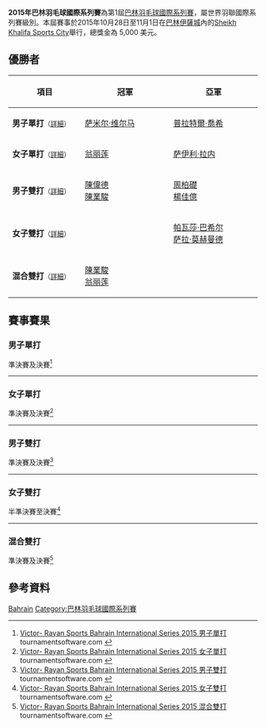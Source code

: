 {{noteTA|G1=Badminton}}
{{infobox badminton event
|name           = 2015年巴林羽毛球國際系列賽
|image          = 
|size           = 
|caption        =
|dates          = 2015年10月28日－11月1日
|number_edition = 第1屆
|level          = 4B
|prize_money    = 5,000 美元
|location       = {{BHR}}[[伊薩城|伊薩城]]
|venue          = Sheikh Khalifa Sports City
|previous       = 
|next           = 2016年巴林羽毛球國際系列賽
}}
'''2015年巴林羽毛球國際系列賽'''為第1屆[[巴林羽毛球國際系列賽|巴林羽毛球國際系列賽]]，屬世界羽聯國際系列賽級別。本屆賽事於2015年10月28日至11月1日在[[巴林|巴林]][[伊薩城|伊薩城]]內的[[Sheikh_Khalifa_Sports_City|Sheikh Khalifa Sports City]]舉行，總獎金為 5,000 美元。

== 優勝者 ==
{| class=wikitable style="font-size:small"
!width="200"|項目
!width="260"|冠軍
!width="260"|亞軍
|-
|'''男子單打'''<small>（[[#男子單打|詳細]]）</small>
|{{flagicon|IND}} [[萨米尔·维尔马|萨米尔·维尔马]]
|{{flagicon|IND}} [[普拉特爾·喬希|普拉特爾·喬希]]
|-
|'''女子單打'''<small>（[[#女子單打|詳細]]）</small>
|{{flagicon|MAS}} [[翁丽莲|翁丽莲]]
|{{flagicon|IND}} [[萨伊利·拉内|萨伊利·拉内]]
|-
|'''男子雙打'''<small>（[[#男子雙打|詳細]]）</small>
|{{flagicon|MAS}} [[陳偉德|陳偉德]]<br/>{{flagicon|MAS}} [[陳業駿|陳業駿]]
|{{flagicon|MAS}} [[周柏礎|周柏礎]]<br/>{{flagicon|MAS}} [[楊佳億|楊佳億]]
|-
|'''女子雙打'''<small>（[[#女子雙打|詳細]]）</small>
|{{nowrap|{{flagicon|IND}} [[普尔维莎·拉姆|普尔维莎·拉姆]]<br/>{{flagicon|IND}} [[阿拉希·萨拉·苏尼尔|阿拉希·萨拉·苏尼尔]]}}
|{{flagicon|PAK}} [[帕瓦莎·巴希尔|帕瓦莎·巴希尔]]<br/>{{flagicon|PAK}} [[萨拉·莫赫曼德|萨拉·莫赫曼德]]
|-
|'''混合雙打'''<small>（[[#混合雙打|詳細]]）</small>
|{{flagicon|MAS}} [[陳業駿|陳業駿]]<br/>{{flagicon|MAS}} [[翁丽莲|翁丽莲]]
|{{nowrap|{{flagicon|UZB}} [[阿图耶姆·萨瓦秋金|阿图耶姆·萨瓦秋金]]<br/>{{flagicon|BLR}} [[阿莱西亚·扎伊特萨娃|阿莱西亚·扎伊特萨娃]]}}
|}

== 賽事賽果 ==
=== 男子單打 ===
;準決賽及決賽<ref name="MS">[http://bwf.tournamentsoftware.com/sport/draw.aspx?id=89C65F89-75B2-4C8C-A56D-561BC8B87264&draw=1 Victor- Rayan Sports Bahrain International Series 2015 男子單打] tournamentsoftware.com {{en}}</ref>
{{4TeamBracket-Tennis3-v2
| team-width=200
| RD1-seed1=1
| RD1-team1='''{{flagicon|IND}} [[萨米尔·维尔马|萨米尔·维尔马]]
| RD1-score1-1='''21
| RD1-score1-2='''21
| RD1-score1-3=
| RD1-seed2=
| RD1-team2={{flagicon|IND}} [[阿迪亞·喬希|阿迪亞·喬希]]
| RD1-score2-1=13
| RD1-score2-2=16
| RD1-score2-3=

| RD1-seed3=
| RD1-team3='''{{flagicon|IND}} [[普拉特爾·喬希|普拉特爾·喬希]]
| RD1-score3-1=15
| RD1-score3-2='''21
| RD1-score3-3='''21
| RD1-seed4=8
| RD1-team4={{flagicon|IND}} [[薩凡卡爾·戴伊|薩凡卡爾·戴伊]]
| RD1-score4-1='''21
| RD1-score4-2=19
| RD1-score4-3=16

| RD2-seed1=1
| RD2-team1='''{{flagicon|IND}} [[萨米尔·维尔马|萨米尔·维尔马]]
| RD2-score1-1='''21
| RD2-score1-2=18
| RD2-score1-3='''21
| RD2-seed2=
| RD2-team2={{flagicon|IND}} [[普拉特爾·喬希|普拉特爾·喬希]]
| RD2-score2-1=13
| RD2-score2-2='''21
| RD2-score2-3=8
}}
----

=== 女子單打 ===
;準決賽及決賽<ref name="WS">[http://bwf.tournamentsoftware.com/sport/draw.aspx?id=89C65F89-75B2-4C8C-A56D-561BC8B87264&draw=2 Victor- Rayan Sports Bahrain International Series 2015 女子單打] tournamentsoftware.com {{en}}</ref>
{{4TeamBracket-Tennis3-v2
| team-width=200
| RD1-seed1=1
| RD1-team1={{flagicon|VIE}} [[武氏妆|武氏妆]]
| RD1-score1-1='''21
| RD1-score1-2=17
| RD1-score1-3=10
| RD1-seed2=
| RD1-team2='''{{flagicon|MAS}} [[翁丽莲|翁丽莲]]
| RD1-score2-1=10
| RD1-score2-2='''21
| RD1-score2-3='''21

| RD1-seed3=
| RD1-team3={{flagicon|BLR}} [[阿莱西亚·扎伊特萨娃|阿莱西亚·扎伊特萨娃]]
| RD1-score3-1=12
| RD1-score3-2=17
| RD1-score3-3=
| RD1-seed4=2
| RD1-team4='''{{flagicon|IND}} [[萨伊利·拉内|萨伊利·拉内]]
| RD1-score4-1='''21
| RD1-score4-2='''21
| RD1-score4-3=

| RD2-seed1=
| RD2-team1='''{{flagicon|MAS}} [[翁丽莲|翁丽莲]]
| RD2-score1-1='''21
| RD2-score1-2='''21
| RD2-score1-3=
| RD2-seed2=2
| RD2-team2={{flagicon|IND}} [[萨伊利·拉内|萨伊利·拉内]]
| RD2-score2-1=19
| RD2-score2-2=17
| RD2-score2-3=
}}
----

=== 男子雙打 ===
;準決賽及決賽<ref name="MD">[http://bwf.tournamentsoftware.com/sport/draw.aspx?id=89C65F89-75B2-4C8C-A56D-561BC8B87264&draw=3 Victor- Rayan Sports Bahrain International Series 2015 男子雙打] tournamentsoftware.com {{en}}</ref>
{{4TeamBracket-Tennis3-v2
| team-width=200
| RD1-seed1=1
| RD1-team1={{flagicon|TUR}} [[埃姆雷·武拉尔|埃姆雷·武拉尔]]<br/> {{flagicon|TUR}} [[辛南·佐卢|辛南·佐卢]]
| RD1-score1-1=7
| RD1-score1-2=9
| RD1-score1-3=
| RD1-seed2=4
| RD1-team2='''{{flagicon|MAS}} [[陳偉德|陳偉德]]<br/> {{flagicon|MAS}} [[陳業駿|陳業駿]]
| RD1-score2-1='''21
| RD1-score2-2='''21
| RD1-score2-3=

| RD1-seed3=
| RD1-team3={{flagicon|IND}} [[Vineeth_Manuel|Vineeth Manuel]]<br/> {{flagicon|IND}} [[S._Sanjeeth|S. Sanjeeth]]
| RD1-score3-1=9
| RD1-score3-2=15
| RD1-score3-3=
| RD1-seed4=
| RD1-team4='''{{flagicon|MAS}} [[周柏礎|周柏礎]]<br/> {{flagicon|MAS}} [[楊佳億|楊佳億]]
| RD1-score4-1='''21
| RD1-score4-2='''21
| RD1-score4-3=

| RD2-seed1=4
| RD2-team1='''{{flagicon|MAS}} [[陳偉德|陳偉德]]<br/> {{flagicon|MAS}} [[陳業駿|陳業駿]]
| RD2-score1-1=18
| RD2-score1-2='''21
| RD2-score1-3='''21
| RD2-seed2=
| RD2-team2={{flagicon|MAS}} [[周柏礎|周柏礎]]<br/> {{flagicon|MAS}} [[楊佳億|楊佳億]]
| RD2-score2-1='''21
| RD2-score2-2=11
| RD2-score2-3=16
}}
----

=== 女子雙打 ===
;半準決賽至決賽<ref name="WD">[http://bwf.tournamentsoftware.com/sport/draw.aspx?id=89C65F89-75B2-4C8C-A56D-561BC8B87264&draw=4 Victor- Rayan Sports Bahrain International Series 2015 女子雙打] tournamentsoftware.com {{en}}</ref>
{{8TeamBracket-Tennis3
| team-width=200
| RD1-seed1=1
| RD1-team1={{flagicon|IND}} [[阿帕娜·巴兰|阿帕娜·巴兰]] (退賽)<br/> {{flagicon|IND}} [[普拉加克塔·沙旺特|普拉加克塔·沙旺特]]
| RD1-score1-1=
| RD1-score1-2=
| RD1-score1-3=
| RD1-seed2= 
| RD1-team2='''{{flagicon|BHR}} [[Neha_Jojo|Neha Jojo]]<br/> {{flagicon|BHR}} [[Sandra_Sakaria|Sandra Sakaria]]
| RD1-score2-1=
| RD1-score2-2=
| RD1-score2-3=

| RD1-seed3= 
| RD1-team3={{flagicon|BHR}} [[Anza_Abdulrahim|Anza Abdulrahim]]<br/> {{flagicon|BHR}} [[Sapna_Prabhu|Sapna Prabhu]]
| RD1-score3-1=13
| RD1-score3-2=5
| RD1-score3-3=
| RD1-seed4= 
| RD1-team4='''{{flagicon|PAK}} [[帕瓦莎·巴希尔|帕瓦莎·巴希尔]]<br/> {{flagicon|PAK}} [[萨拉·莫赫曼德|萨拉·莫赫曼德]]
| RD1-score4-1='''21
| RD1-score4-2='''21
| RD1-score4-3=

| RD1-seed5= 
| RD1-team5={{flagicon|IND}} [[Komal_Antil|Komal Antil]] (退賽)<br/> {{flagicon|IND}} [[Lalita_Dahiya|Lalita Dahiya]]
| RD1-score5-1=
| RD1-score5-2=
| RD1-score5-3=
| RD1-seed6= 
| RD1-team6={{flagicon|BHR}} [[Irish_Pastor|Irish Pastor]] (退賽)<br/> {{flagicon|BHR}} [[Hazel_Trinidad|Hazel Trinidad]]
| RD1-score6-1=
| RD1-score6-2=
| RD1-score6-3=

| RD1-seed7= 
| RD1-team7='''{{nowrap|{{flagicon|IND}} [[普尔维莎·拉姆|普尔维莎·拉姆]]<br/> {{flagicon|IND}} [[阿拉希·萨拉·苏尼尔|阿拉希·萨拉·苏尼尔]]}}
| RD1-score7-1='''21
| RD1-score7-2='''21
| RD1-score7-3=
| RD1-seed8=2
| RD1-team8={{flagicon|TUR}} [[杰姆雷·费拉|杰姆雷·费拉]]<br/> {{flagicon|TUR}} [[埃布鲁·亚兹甘|埃布鲁·亚兹甘]]
| RD1-score8-1=7
| RD1-score8-2=14
| RD1-score8-3=

| RD2-seed1= 
| RD2-team1={{flagicon|BHR}} [[Neha_Jojo|Neha Jojo]]<br/> {{flagicon|BHR}} [[Sandra_Sakaria|Sandra Sakaria]]
| RD2-score1-1=17
| RD2-score1-2=9
| RD2-score1-3=
| RD2-seed2= 
| RD2-team2='''{{flagicon|PAK}} [[帕瓦莎·巴希尔|帕瓦莎·巴希尔]]<br/> {{flagicon|PAK}} [[萨拉·莫赫曼德|萨拉·莫赫曼德]]
| RD2-score2-1='''21
| RD2-score2-2='''21
| RD2-score2-3=

| RD2-seed3=<br/> 
| RD2-team3=輪空
| RD2-score3-1=
| RD2-score3-2=
| RD2-score3-3=
| RD2-seed4= 
| RD2-team4='''{{nowrap|{{flagicon|IND}} [[普尔维莎·拉姆|普尔维莎·拉姆]]<br/> {{flagicon|IND}} [[阿拉希·萨拉·苏尼尔|阿拉希·萨拉·苏尼尔]]}}
| RD2-score4-1=
| RD2-score4-2=
| RD2-score4-3=

| RD3-seed1= 
| RD3-team1={{flagicon|PAK}} [[帕瓦莎·巴希尔|帕瓦莎·巴希尔]]<br/> {{flagicon|PAK}} [[萨拉·莫赫曼德|萨拉·莫赫曼德]]
| RD3-score1-1=14
| RD3-score1-2=8
| RD3-score1-3=
| RD3-seed2= 
| RD3-team2='''{{nowrap|{{flagicon|IND}} [[普尔维莎·拉姆|普尔维莎·拉姆]]<br/> {{flagicon|IND}} [[阿拉希·萨拉·苏尼尔|阿拉希·萨拉·苏尼尔]]}}
| RD3-score2-1='''21
| RD3-score2-2='''21
| RD3-score2-3=
}}
----

=== 混合雙打 ===
;準決賽及決賽<ref name="XD">[http://bwf.tournamentsoftware.com/sport/draw.aspx?id=89C65F89-75B2-4C8C-A56D-561BC8B87264&draw=5 Victor- Rayan Sports Bahrain International Series 2015 混合雙打] tournamentsoftware.com {{en}}</ref>
{{4TeamBracket-Tennis3-v2
| team-width=200
| RD1-seed1=
| RD1-team1='''{{flagicon|MAS}} [[陳業駿|陳業駿]]<br/> {{flagicon|MAS}} [[翁丽莲|翁丽莲]]
| RD1-score1-1='''21
| RD1-score1-2='''21
| RD1-score1-3=
| RD1-seed2=3
| RD1-team2={{flagicon|EGY}} [[艾哈迈德·萨拉|艾哈迈德·萨拉]]<br/> {{flagicon|EGY}} [[门纳·埃尔坦纳尼|门纳·埃尔坦纳尼]]
| RD1-score2-1=9
| RD1-score2-2=12
| RD1-score2-3=

| RD1-seed3=
| RD1-team3={{flagicon|BHR}} [[Heri_Setiawan|Heri Setiawan]]<br/> {{flagicon|BHR}} [[Sandra_Sakaria|Sandra Sakaria]]
| RD1-score3-1=8
| RD1-score3-2='''21
| RD1-score3-3=15
| RD1-seed4=
| RD1-team4='''{{nowrap|{{flagicon|UZB}} [[阿图耶姆·萨瓦秋金|阿图耶姆·萨瓦秋金]]<br/> {{flagicon|BLR}} [[阿莱西亚·扎伊特萨娃|阿莱西亚·扎伊特萨娃]]}}
| RD1-score4-1='''21
| RD1-score4-2=14
| RD1-score4-3='''21

| RD2-seed1=
| RD2-team1='''{{flagicon|MAS}} [[陳業駿|陳業駿]]<br/> {{flagicon|MAS}} [[翁丽莲|翁丽莲]]
| RD2-score1-1='''21
| RD2-score1-2='''21
| RD2-score1-3=
| RD2-seed2=
| RD2-team2={{nowrap|{{flagicon|UZB}} [[阿图耶姆·萨瓦秋金|阿图耶姆·萨瓦秋金]]<br/> {{flagicon|BLR}} [[阿莱西亚·扎伊特萨娃|阿莱西亚·扎伊特萨娃]]}}
| RD2-score2-1=17
| RD2-score2-2=10
| RD2-score2-3=
}}

== 參考資料 ==
{{Reflist}}

[[Category:2015年世界羽聯國際系列賽|Bahrain]]
[[Category:巴林羽毛球國際系列賽|Category:巴林羽毛球國際系列賽]]